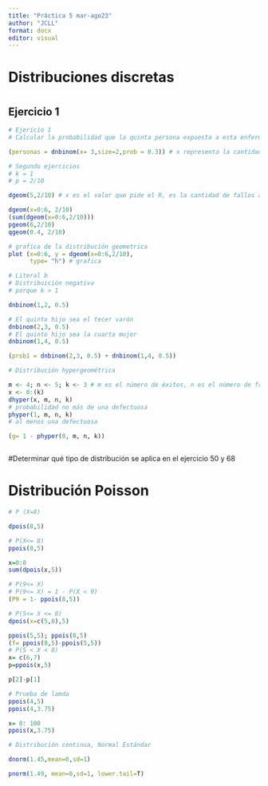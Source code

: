 ```yaml
---
title: "Práctica 5 mar-ago23"
author: "JCLL"
format: docx
editor: visual
---
```


# **Distribuciones discretas**

# 

## Ejercicio 1

```r
# Ejericio 1 
# Calcular la probabilidad que la quinta persona expuesta a esta enfermedad sea la segunda en contraerla.

(personas = dnbinom(x= 3,size=2,prob = 0.3)) # x representa la cantidad de fracasos que se tiene en el experimento, size = representa cantidad de éxitos
```

```r
# Segundo ejercicios
# k = 1 
# p = 2/10

dgeom(5,2/10) # x es el valor que pide el R, es la cantidad de fallos antes de encontrar el primer éxito

dgeom(x=0:6, 2/10)
(sum(dgeom(x=0:6,2/10)))
pgeom(6,2/10)
qgeom(0.4, 2/10)

# grafica de la distribución geometrica
plot (x=0:6, y = dgeom(x=0:6,2/10),
      type= "h") # grafica 

```

```r
# Literal b
# Distribuición negativa 
# porque k > 1

dnbinom(1,2, 0.5)

# El quinto hijo sea el tecer varón 
dnbinom(2,3, 0.5)
# El quinto hijo sea la cuarta mujer 
dnbinom(1,4, 0.5)

(prob1 = dnbinom(2,3, 0.5) + dnbinom(1,4, 0.5))
```

```r
# Distribución hypergeométrica

m <- 4; n <- 5; k <- 3 # m es el número de éxitos, n es el número de fracasos , y k es la muestra aleatoria tomada
x <- 0:(k)
dhyper(x, m, n, k)
# probabilidad no más de una defectuosa
phyper(1, m, n, k)
# al menos una defectuosa 

(g= 1 - phyper(0, m, n, k))



```

#Determinar qué tipo de distribución se aplica en el ejercicio 50 y 68

# Distribución Poisson

```r
# P (X=8)

dpois(8,5)

# P(X<= 8)
ppois(8,5)

x=0:8
sum(dpois(x,5))

# P(9<= X)
# P(9<= X) = 1 - P(X < 9)
(P9 = 1- ppois(8,5))

# P(5<= X <= 8)
dpois(x=c(5,8),5)

ppois(5,5); ppois(8,5) 
(f= ppois(8,5)-ppois(5,5))
# P(5 < X < 8)
x= c(6,7)
p=ppois(x,5)

p[2]-p[1]

# Prueba de lamda
ppois(4,5)
ppois(4,3.75) 

x= 0: 100
ppois(x,3.75)
```

```r
# Distribución continua, Normal Estándar

dnorm(1.45,mean=0,sd=1)

pnorm(1.49, mean=0,sd=1, lower.tail=T)

```
